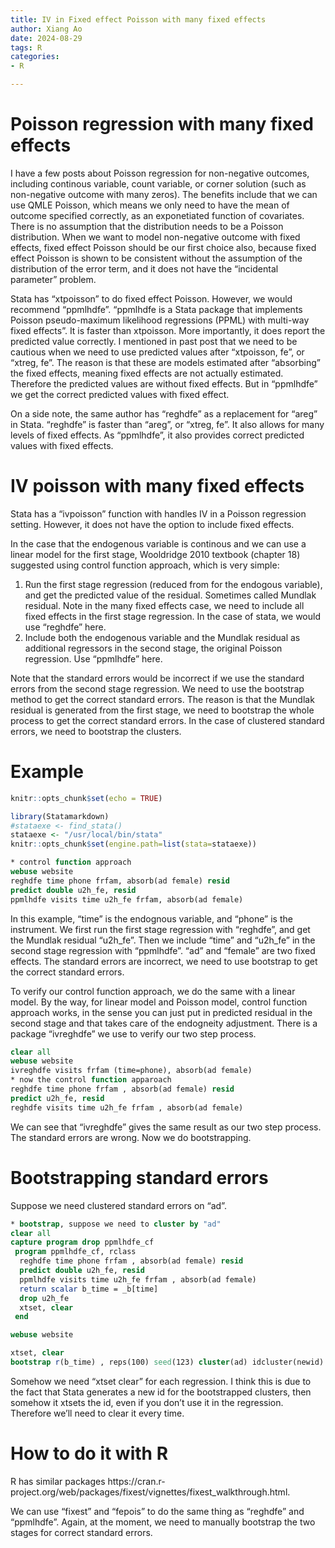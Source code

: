 ```yaml
---
title: IV in Fixed effect Poisson with many fixed effects
author: Xiang Ao
date: 2024-08-29
tags: R
categories:
- R

---
```


# Poisson regression with many fixed effects

I have a few posts about Poisson regression for non-negative outcomes, including continous variable, count variable, or corner solution (such as non-negative outcome with many zeros).  The benefits include that we can use QMLE Poisson, which means we only need to have the mean of outcome specified correctly, as an exponetiated function of covariates.  There is no assumption that the distribution needs to be a Poisson distribution.  When we want to model non-negative outcome with fixed effects, fixed effect Poisson should be our first choice also, because fixed effect Poisson is shown to be consistent without the assumption of the distribution of the error term, and it does not have the "incidental parameter" problem.  

Stata has "xtpoisson" to do fixed effect Poisson. However, we would recommend "ppmlhdfe".  "ppmlhdfe is a Stata package that implements Poisson pseudo-maximum likelihood regressions (PPML) with multi-way fixed effects".  It is faster than xtpoisson.  More importantly, it does report the predicted value correctly.  I mentioned in past post that we need to be cautious when we need to use predicted values after "xtpoisson, fe", or "xtreg, fe".  The reason is that these are models estimated after "absorbing" the fixed effects, meaning fixed effects are not actually estimated.  Therefore the predicted values are without fixed effects.  But in "ppmlhdfe" we get the correct predicted values with fixed effect.  

On a side note, the same author has "reghdfe" as a replacement for "areg" in Stata.  "reghdfe" is faster than "areg", or "xtreg, fe".  It also allows for many levels of fixed effects.  As "ppmlhdfe", it also provides correct predicted values with fixed effects.   


# IV poisson with many fixed effects

Stata has a "ivpoisson" function with handles IV in a Poisson regression setting.  However, it does not have the option to include fixed effects. 

In the case that the endogenous variable is continous and we can use a linear model for the first stage, Wooldridge 2010 textbook (chapter 18) suggested using control function approach, which is very simple:

1. Run the first stage regression (reduced from for the endogous variable), and get the predicted value of the residual.  Sometimes called Mundlak residual.  Note in the many fixed effects case, we need to include all fixed effects in the first stage regression.  In the case of stata, we would use "reghdfe" here.
2. Include both the endogenous variable and the Mundlak residual as additional regressors in the second stage, the original Poisson regression.  Use "ppmlhdfe" here.

Note that the standard errors would be incorrect if we use the standard errors from the second stage regression.  We need to use the bootstrap method to get the correct standard errors.  The reason is that the Mundlak residual is generated from the first stage, we need to bootstrap the whole process to get the correct standard errors.  In the case of clustered standard errors, we need to bootstrap the clusters.



# Example


```r
knitr::opts_chunk$set(echo = TRUE)
```


```r
library(Statamarkdown)
#stataexe <- find_stata()
stataexe <- "/usr/local/bin/stata"
knitr::opts_chunk$set(engine.path=list(stata=stataexe))
```

```stata
* control function approach
webuse website
reghdfe time phone frfam, absorb(ad female) resid
predict double u2h_fe, resid
ppmlhdfe visits time u2h_fe frfam, absorb(ad female)

```

In this example, "time" is the endognous variable, and "phone" is the instrument.  We first run the first stage regression with "reghdfe", and get the Mundlak residual "u2h_fe".  Then we include "time" and "u2h_fe" in the second stage regression with "ppmlhdfe".  "ad" and "female" are two fixed effects.  The standard errors are incorrect, we need to use bootstrap to get the correct standard errors.  

To verify our control function approach, we do the same with a linear model.  By the way, for linear model and Poisson model, control function approach works, in the sense you can just put in predicted residual in the second stage and that takes care of the endogneity adjustment.  There is a package "ivreghdfe" we use to verify our two step process.


```stata
clear all
webuse website
ivreghdfe visits frfam (time=phone), absorb(ad female)
* now the control function apparoach
reghdfe time phone frfam , absorb(ad female) resid
predict u2h_fe, resid
reghdfe visits time u2h_fe frfam , absorb(ad female)

```

We can see that "ivreghdfe" gives the same result as our two step process.  The standard errors are wrong.  Now we do bootstrapping.

# Bootstrapping standard errors

Suppose we need clustered standard errors on "ad".


```stata
* bootstrap, suppose we need to cluster by "ad"
clear all
capture program drop ppmlhdfe_cf
 program ppmlhdfe_cf, rclass
  reghdfe time phone frfam , absorb(ad female) resid
  predict double u2h_fe, resid
  ppmlhdfe visits time u2h_fe frfam , absorb(ad female)
  return scalar b_time = _b[time]
  drop u2h_fe
  xtset, clear
 end

webuse website

xtset, clear
bootstrap r(b_time) , reps(100) seed(123) cluster(ad) idcluster(newid) : ppmlhdfe_cf

```

Somehow we need "xtset clear" for each regression.  I think this is due to the fact that Stata generates a new id for the bootstrapped clusters, then somehow it xtsets the id, even if you don't use it in the regression.  Therefore we'll need to clear it every time.

# How to do it with R

R has similar packages https://cran.r-project.org/web/packages/fixest/vignettes/fixest_walkthrough.html.

We can use "fixest" and "fepois" to do the same thing as "reghdfe" and "ppmlhdfe".  Again, at the moment, we need to manually bootstrap the two stages for correct standard errors.







